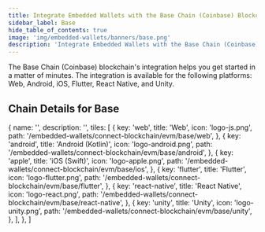 ```yaml
---
title: Integrate Embedded Wallets with the Base Chain (Coinbase) Blockchain
sidebar_label: Base
hide_table_of_contents: true
image: 'img/embedded-wallets/banners/base.png'
description: 'Integrate Embedded Wallets with the Base Chain (Coinbase) Blockchain'
---
```



<SEO
  title="Integrate Embedded Wallets with the Base Chain (Coinbase) Blockchain"
  description="Integrate Embedded Wallets with the Base Chain (Coinbase) Blockchain"
  image="https://docs.metamask.io/img/embedded-wallets/banners/base.png"
  slug="/embedded-wallets/connect-blockchain/evm/base"
/>

The Base Chain (Coinbase) blockchain's integration helps you get started in a matter of minutes. The integration is available for the following platforms: Web, Android, iOS, Flutter, React Native, and Unity.

## Chain Details for Base

<ChainDetailsBase />

  {
    name: '',
    description: '',
    tiles: [
      {
        key: 'web',
        title: 'Web',
        icon: 'logo-js.png',
        path: '/embedded-wallets/connect-blockchain/evm/base/web',
      },
      {
        key: 'android',
        title: 'Android (Kotlin)',
        icon: 'logo-android.png',
        path: '/embedded-wallets/connect-blockchain/evm/base/android',
      },
      {
        key: 'apple',
        title: 'iOS (Swift)',
        icon: 'logo-apple.png',
        path: '/embedded-wallets/connect-blockchain/evm/base/ios',
      },
      {
        key: 'flutter',
        title: 'Flutter',
        icon: 'logo-flutter.png',
        path: '/embedded-wallets/connect-blockchain/evm/base/flutter',
      },
      {
        key: 'react-native',
        title: 'React Native',
        icon: 'logo-react.png',
        path: '/embedded-wallets/connect-blockchain/evm/base/react-native',
      },
      {
        key: 'unity',
        title: 'Unity',
        icon: 'logo-unity.png',
        path: '/embedded-wallets/connect-blockchain/evm/base/unity',
      },
    ],
  },
]

<Tiles tileGroups={Base} />
